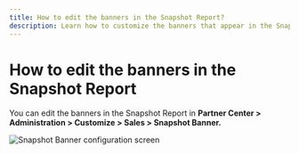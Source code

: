 ```yaml
---
title: How to edit the banners in the Snapshot Report?
description: Learn how to customize the banners that appear in the Snapshot Report
---
```


# How to edit the banners in the Snapshot Report

You can edit the banners in the Snapshot Report in **Partner Center > Administration > Customize > Sales > Snapshot Banner.**

![Snapshot Banner configuration screen](./img/snapshot-report/4410758759191.jpg)